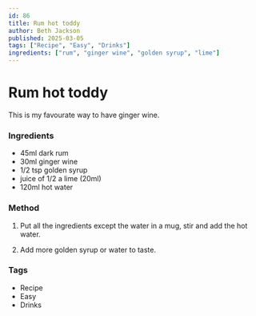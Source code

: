 ```yaml
---
id: 86
title: Rum hot toddy
author: Beth Jackson
published: 2025-03-05
tags: ["Recipe", "Easy", "Drinks"]
ingredients: ["rum", "ginger wine", "golden syrup", "lime"]
---
```


# Rum hot toddy

<BlogTextWrapper>

This is my favourate way to have ginger wine.

</BlogTextWrapper>

<BlogTextWrapper>

### Ingredients

- 45ml dark rum
- 30ml ginger wine
- 1/2 tsp golden syrup
- juice of 1/2 a lime (20ml)
- 120ml hot water

</BlogTextWrapper>

<BlogTextWrapper>

### Method

1. Put all the ingredients except the water in a mug, stir and add the hot water.

2. Add more golden syrup or water to taste.

</BlogTextWrapper>

<BlogTextWrapper>

### Tags

- Recipe
- Easy
- Drinks

</BlogTextWrapper>
